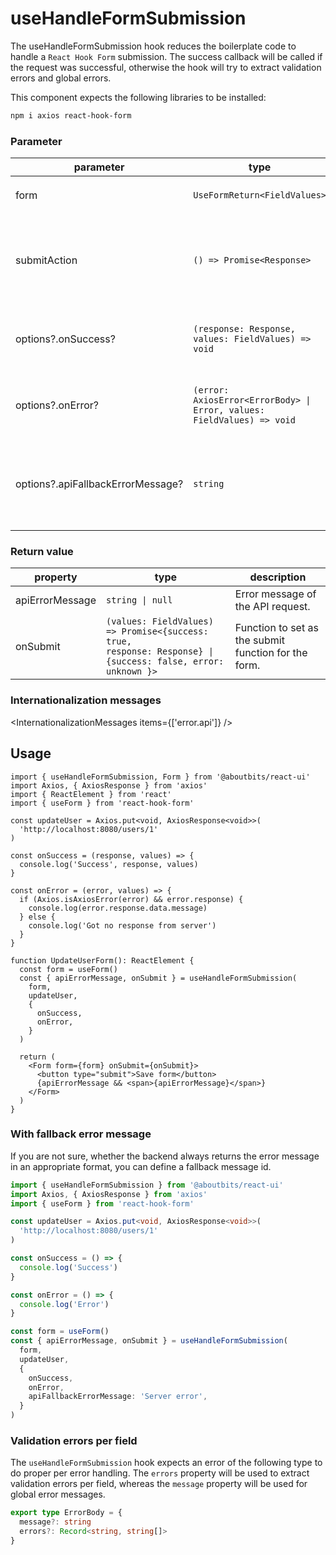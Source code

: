 
<Meta
  title="Components/APIHooks/useHandleFormSubmission"
  component={useHandleFormSubmission}
/>

# useHandleFormSubmission

The useHandleFormSubmission hook reduces the boilerplate code to handle a `React Hook Form` submission.
The success callback will be called if the request was successful, otherwise the hook will try to extract validation errors and global errors.

This component expects the following libraries to be installed:

```sh
npm i axios react-hook-form
```

### Parameter

| parameter                         | type                                                                   | description                                                       |
| --------------------------------- | ---------------------------------------------------------------------- | ----------------------------------------------------------------- |
| form                              | `UseFormReturn<FieldValues>`                                           | The return value of `useForm`                                     |
| submitAction                      | `() => Promise<Response>`                                              | The function that makes the actual request against the backend.   |
| options?.onSuccess?               | `(response: Response, values: FieldValues) => void`                    | Callback function after successful request.                       |
| options?.onError?                 | `(error: AxiosError<ErrorBody> \| Error, values: FieldValues) => void` | Callback function after occurrence of an error.                   |
| options?.apiFallbackErrorMessage? | `string`                                                               | Allows you to pass an optional message string for a general error |

### Return value

| property        | type                                                                                                                                                  | description                                          |
| --------------- | ----------------------------------------------------------------------------------------------------------------------------------------------------- | ---------------------------------------------------- |
| apiErrorMessage | <code>string &#124; null</code>                                                                                                                       | Error message of the API request.                    |
| onSubmit        | <code>(values: FieldValues) => Promise&lt;&#123;success: true, response: Response&#125; &#124; &#123;success: false, error: unknown &#125;&gt;</code> | Function to set as the submit function for the form. |

### Internationalization messages

<InternationalizationMessages items={['error.api']} />

## Usage

```tsx
import { useHandleFormSubmission, Form } from '@aboutbits/react-ui'
import Axios, { AxiosResponse } from 'axios'
import { ReactElement } from 'react'
import { useForm } from 'react-hook-form'

const updateUser = Axios.put<void, AxiosResponse<void>>(
  'http://localhost:8080/users/1'
)

const onSuccess = (response, values) => {
  console.log('Success', response, values)
}

const onError = (error, values) => {
  if (Axios.isAxiosError(error) && error.response) {
    console.log(error.response.data.message)
  } else {
    console.log('Got no response from server')
  }
}

function UpdateUserForm(): ReactElement {
  const form = useForm()
  const { apiErrorMessage, onSubmit } = useHandleFormSubmission(
    form,
    updateUser,
    {
      onSuccess,
      onError,
    }
  )

  return (
    <Form form={form} onSubmit={onSubmit}>
      <button type="submit">Save form</button>
      {apiErrorMessage && <span>{apiErrorMessage}</span>}
    </Form>
  )
}
```

### With fallback error message

If you are not sure, whether the backend always returns the error message in an appropriate format, you can define a fallback message id.

```ts
import { useHandleFormSubmission } from '@aboutbits/react-ui'
import Axios, { AxiosResponse } from 'axios'
import { useForm } from 'react-hook-form'

const updateUser = Axios.put<void, AxiosResponse<void>>(
  'http://localhost:8080/users/1'
)

const onSuccess = () => {
  console.log('Success')
}

const onError = () => {
  console.log('Error')
}

const form = useForm()
const { apiErrorMessage, onSubmit } = useHandleFormSubmission(
  form,
  updateUser,
  {
    onSuccess,
    onError,
    apiFallbackErrorMessage: 'Server error',
  }
)
```

### Validation errors per field

The `useHandleFormSubmission` hook expects an error of the following type to do proper per error handling.
The `errors` property will be used to extract validation errors per field, whereas the `message` property will be used for global error messages.

```ts
export type ErrorBody = {
  message?: string
  errors?: Record<string, string[]>
}
```
